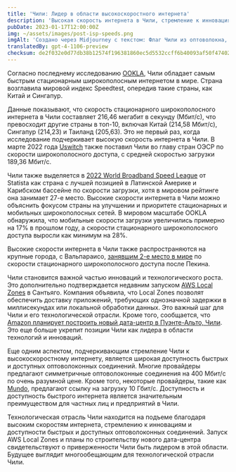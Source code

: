 ```yaml
---
title: 'Чили: Лидер в области высокоскоростного интернета'
description: 'Высокая скорость интернета в Чили, стремление к инновациям и доступность доступного оптоволоконного интернета выдвигают страну в лидеры технологической отрасли.'
pubDate: 2023-01-17T12:00:00Z
img: ~/assets/images/post-isp-speeds.png
imgAlt: 'Создано через Midjourney с текстом: Флаг Чили из оптоволокна, концепт-арт технологий, Чили, высокое разрешение, детализировано, реалистично, красочно, надежда --v 4 --ar 3:2'
translatedBy: gpt-4-1106-preview
checksum: de2f032e0d77db38b12574f196381860ec5d5532ccff6b40093af50f47402b97
---
```


Согласно последнему исследованию [OOKLA](https://www.ookla.com/articles/global-index-internet-speed-growth-2022), Чили обладает самым быстрым стационарным широкополосным интернетом в мире. Страна возглавила мировой индекс Speedtest, опередив такие страны, как Китай и Сингапур.

Данные показывают, что скорость стационарного широкополосного интернета в Чили составляет 216,46 мегабит в секунду (Мбит/с), что превосходит другие страны в топ-10, включая Китай (214,58 Мбит/с), Сингапур (214,23) и Таиланд (205,63). Это не первый раз, когда исследование подчеркивает высокую скорость интернета в Чили. В марте 2022 года [Uswitch](https://www.uswitch.com/broadband/global-broadband-index/) также поставил Чили во главу стран ОЭСР по скорости широкополосного доступа, с средней скоростью загрузки 189,36 Мбит/с.

Чили также выделяется в [2022 World Broadband Speed League](https://es.statista.com/grafico/18015/paises-latinoamericanos-con-mejor-velocidad-de-internet/) от Statista как страна с лучшей позицией в Латинской Америке и Карибском бассейне по скорости загрузки, хотя в мировом рейтинге она занимает 27-е место. Высокие скорости интернета в Чили можно объяснить фокусом страны на улучшении и приоритете стационарных и мобильных широкополосных сетей. В мировом масштабе OOKLA обнаружила, что мобильные скорости загрузки увеличились примерно на 17% в прошлом году, а скорости стационарного широкополосного доступа выросли как минимум на 28%.

Высокие скорости интернета в Чили также распространяются на крупные города, с Вальпараисо, [занявшим 2-е место в мире](https://www.ookla.com/articles/global-index-cities-announcement) по скорости стационарного широкополосного доступа после Пекина.

Чили становится важной частью инноваций и технологического роста. Это дополнительно подтверждается недавним запуском [AWS Local Zones](https://www.datacenterdynamics.com/en/news/aws-launches-local-zones-in-perth-and-santiago/) в Сантьяго. Компания объявила, что Local Zones позволят обеспечить доставку приложений, требующих однозначной задержки в миллисекундах или локальной обработки данных. Это важный шаг для Чили и его технологической отрасли. Кроме того, сообщается, что [Amazon планирует построить новый дата-центр в Пуэнте-Альто, Чили](https://www.biobiochile.cl/noticias/economia/negocios-y-empresas/2022/07/27/amazon-inicia-solicitud-para-la-construccion-de-un-datacenter-en-puente-alto.shtml). Это еще больше укрепит позиции Чили как лидера в области технологий и инноваций.

Еще одним аспектом, подчеркивающим стремление Чили к высокоскоростному интернету, является широкая доступность быстрых и доступных оптоволоконных соединений. Многие провайдеры предлагают симметричные оптоволоконные соединения на 400 Мбит/с по очень разумной цене. Кроме того, некоторые провайдеры, такие как [Mundo](https://www.tumundo.cl/fibra-10g/), предлагают ссылку на загрузку 10 Гбит/с. Доступность и доступность быстрого интернета является значительным преимуществом для частных лиц и предприятий в Чили.

Технологическая отрасль Чили находится на подъеме благодаря высоким скоростям интернета, стремлению к инновациям и доступности быстрых и доступных оптоволоконных соединений. Запуск AWS Local Zones и планы по строительству нового дата-центра свидетельствуют о приверженности Чили быть лидером в этой области. Будущее выглядит многообещающим для технологической отрасли Чили.
